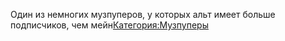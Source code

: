 {{Инфобокс_для_пуперов|title2 = Nagadoff|другие_ники = alter[naga]tive, The N, n1, n2, naga, vbccx vbccxx|image3 = Photo-1522249708.jpg|сферы_творчества = RYTPMV|год_начала = 2012 (?)|дата_рождения = 17 ноября|ссылки = https://youtube.com/Nagadoff
https://youtube.com/NagadoffAlt}}Один из немногих музпуперов, у которых альт имеет больше подписчиков, чем мейн[[Категория:Музпуперы]]